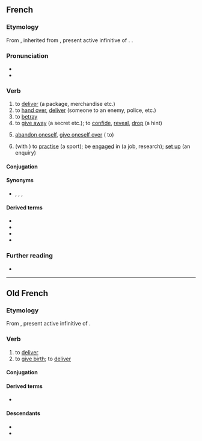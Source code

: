 ==French==

===Etymology===
From {{inh|fr|fro|livrer}}, inherited from {{inh|fr|la|līberāre}}, present active infinitive of {{m|la|līberō}}. {{doublet|fr|libérer}}.

===Pronunciation===
* {{fr-IPA}}
* {{audio|fr|Fr-livrer.ogg|audio}}

===Verb===
{{fr-verb}}

# to [[deliver]] (a package, merchandise etc.)
# to [[hand over]], [[deliver]] (someone to an enemy, police, etc.)
# to [[betray]]
# to [[give away]] (a secret etc.); to [[confide]], [[reveal]], [[drop]] (a hint)
# {{lb|fr|reflexive}} [[abandon oneself]], [[give oneself over]] ('''{{l|fr|à}}''' to)
# {{lb|fr|reflexive}} (with '''{{l|fr|à}}''') to [[practise]] (a sport); be [[engaged]] in (a job, research); [[set up]] (an enquiry)

====Conjugation====
{{fr-conj-auto}}

====Synonyms====
* {{l|fr|emmener}}, {{l|fr|transporter}}, {{l|fr|déposer}}, {{l|fr|dénoncer}}

====Derived terms====
* {{l|fr|livraison}}
* {{l|fr|livrer à soi-même}}
* {{l|fr|livrer bataille}}
* {{l|fr|livreur}}

===Further reading===
* {{R:TLFi}}

----

==Old French==

===Etymology===
From {{inh|fro|la|līberāre}}, present active infinitive of {{m|la|līberō}}.

===Verb===
{{head|fro|verb}}

# to [[deliver]]
# to [[give birth]]; to [[deliver]]

====Conjugation====
{{fro-conj-er}}

====Derived terms====
* {{l|fro|delivrer}}

====Descendants====
* {{desc|fr|livrer}}
* {{desc|enm|lyveren|bor=1}}